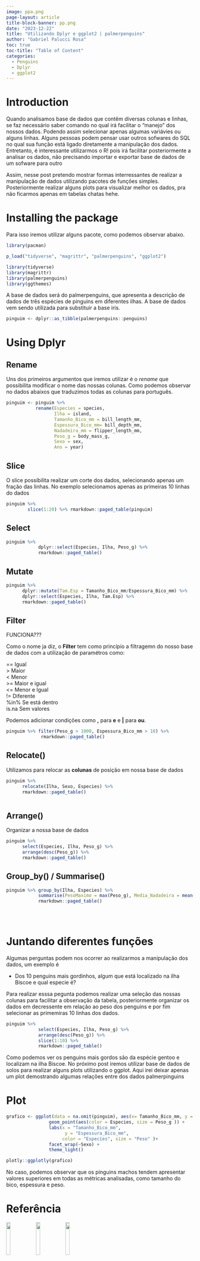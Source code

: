 ```yaml
---
image: ppa.png
page-layout: article
title-block-banner: pp.png
date: "2023-12-22"
title: "Utilizando Dplyr e ggplot2 | palmerpenguins"
author: "Gabriel Palucci Rosa"
toc: true
toc-title: "Table of Content"
categories:
  - Penguins
  - Dplyr
  - ggplot2
---
```


# Introduction

Quando analisamos base de dados que contêm diversas colunas e linhas, se faz necessário saber comando no qual irá facilitar o "manejo" dos nossos dados. Podendo assim selecionar apenas algumas variávies ou alguns linhas. Alguns pessoas podem pensar usar outros sofwares do SQL no qual sua função está ligado diretamente a manipulação dos dados. Entretanto, é interessante utilizarmos o R! pois irá facilitar posteriormente a analisar os dados, não precisando importar e exportar base de dados de um sofware para outro

Assim, nesse post pretendo mostrar formas interressantes de realizar a manipulação de dados utilizando pacotes de funções simples. Posteriormente realizar alguns plots para visualizar melhor os dados, pra não ficarmos apenas em tabelas chatas hehe.

# Installing the package

Para isso iremos utilizar alguns pacote, como podemos observar abaixo.

```r

library(pacman)

p_load("tidyverse", "magrittr", "palmerpenguins", "ggplot2")

library(tidyverse)
library(magrittr)
library(palmerpenguins)
library(ggthemes)

```

A base de dados será do palmerpenguins, que apresenta a descrição de dados de três espécies de pinguins em diferentes ilhas. A base de dados vem sendo utilizada para substituir a base iris.

```r
pinguim <- dplyr::as_tibble(palmerpenguins::penguins)
```

# Using Dplyr

## Rename

Uns dos primeiros argumentos que iremos utilizar é o *rename* que possibilita modificar o nome das nossas colunas. Como podemos observar no dados abaixos que traduzimos todas as colunas para português.

```r

pinguim <- pinguim %>% 
           rename(Especies = species, 
                  Ilha = island,
                  Tamanho_Bico_mm = bill_length_mm,
                  Espessura_Bico_mm= bill_depth_mm,
                  Nadadeira_mm = flipper_length_mm,
                  Peso_g = body_mass_g,
                  Sexo = sex,
                  Ano = year)
```

## Slice

O slice possibilita realizar um corte dos dados, selecionando apenas um fração das linhas. No exemplo selecionamos apenas as primeiras 10 linhas do dados

```r

pinguim %>% 
        slice(1:20) %>% rmarkdown::paged_table(pinguim)
```

## Select

```r

pinguim %>% 
            dplyr::select(Especies, Ilha, Peso_g) %>%
            rmarkdown::paged_table()

```

## Mutate

```r


pinguim %>% 
      dplyr::mutate(Tam.Esp = Tamanho_Bico_mm/Espessura_Bico_mm) %>%
      dplyr::select(Especies, Ilha, Tam.Esp) %>%
      rmarkdown::paged_table()

```

## Filter

FUNCIONA???

Como o nome ja diz, o **Filter** tem como princípio a filtragemn do nosso base de dados com a utilização de paramétros como:

== Igual\
\> Maior\
\< Menor\
\>= Maior e igual\
\<= Menor e Igual\
!= Diferente\
%in% Se está dentro\
is.na Sem valores

Podemos adicionar condições como **,** para **e** e **\|** para **ou**.

```r


pinguim %>% filter(Peso_g > 1000, Espessura_Bico_mm > 10) %>% 
             rmarkdown::paged_table()                 

```

## Relocate()

Utilizamos para relocar as **colunas** de posição em nossa base de dados

```r
  

pinguim %>% 
      relocate(Ilha, Sexo, Especies) %>%
      rmarkdown::paged_table()                 



```

## Arrange()

Organizar a nossa base de dados

```r

pinguim %>% 
      select(Especies, Ilha, Peso_g) %>% 
      arrange(desc(Peso_g)) %>%
      rmarkdown::paged_table()                 
```

## Group_by() / Summarise()

```r

pinguim %>% group_by(Ilha, Especies) %>%
            summarise(PesoMaximo = max(Peso_g), Media_Nadadeira = mean(Nadadeira_mm)) %>%
            rmarkdown::paged_table()                 

            
  

```

# Juntando diferentes funções

Algumas perguntas podem nos ocorrer ao realizarmos a manipulação dos dados, um exemplo é

-   Dos 10 penguins mais gordinhos, algum que está localizado na ilha Biscoe e qual especie é?

Para realizar esssa pegunta podemos realizar uma seleção das nossas colunas para facilitar a observação da tabela, posteriormente organizar os dados em decressente em relação ao peso dos penguins e por fim selecionar as primemiras 10 linhas dos dados.

```r

pinguim %>% 
            select(Especies, Ilha, Peso_g) %>% 
            arrange(desc(Peso_g)) %>% 
            slice(1:10) %>% 
            rmarkdown::paged_table()

```

Como podemos ver os penguins mais gordos são da espécie gentoo e localizam na ilha Biscoe. No próximo post iremos utilizar base de dados de solos para realizar alguns plots utilizando o ggplot. Aqui irei deixar apenas um plot demostrando algumas relações entre dos dados palmerpinguins

# Plot

```r

grafico <- ggplot(data = na.omit(pinguim), aes(x= Tamanho_Bico_mm, y = Espessura_Bico_mm)) +
                geom_point(aes(color = Especies, size = Peso_g )) +
                labs(x = "Tamanho_Bico_mm", 
                      y = "Espessura_Bico_mm",
                     color = "Especíes", size = "Peso" )+
                facet_wrap(~Sexo) +
                theme_light() 

plotly::ggplotly(grafico)
```

No caso, podemos observar que os pinguins machos tendem apresentar valores superiores em todas as métricas analisadas, como tamanho do bico, espessura e peso.

# Referência

[ ](https://github.com/allisonhorst/palmerpenguins)

![](https://www.tidyverse.org/images/hex-tidyverse.png){width="15%"} ![](https://magrittr.tidyverse.org/logo.png){width="15%"} ![](https://allisonhorst.github.io/palmerpenguins/reference/figures/logo.png){width="15%"}
